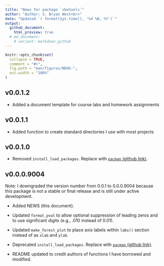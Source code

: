 ```yaml
---
title: "News for package `sbwtools`"
author: "Author: S. Bryan West<br>"
date: "Updated `r format(Sys.time(), '%d %B, %Y')`"
output: 
  github_document:
    html_preview: true
  # md_document:
    # variant: markdown_github
---
```


<!-- README.md is generated from README.Rmd. Please edit that file -->

```r
knitr::opts_chunk$set(
  collapse = TRUE,
  comment = "#>",
  fig.path = "man/figures/NEWS-",
  out.width = "100%"
)
```
## v0.0.1.2
  
  - Added a document template for course labs and homework assignments

## v0.0.1.1

  - Added function to create standard directories I use with most projects

## v0.0.1.0

  - Removed `install_load_packages`. Replace with 
  [`pacman` (github link)](https://github.com/trinker/pacman).


## v0.0.0.9004

Note: I downgraded the version number from 0.0.1 to 0.0.0.9004 because this package
is not a stable or final release and is still under active development.

  - Added NEWS (this document).

  - Updated `format_pval` to allow optional suppression of leading zeros and to
  use significant digits (e.g., .010 instead of 0.01).
  
  - Updated `make_forest_plot` to place axis labels within `labs()` section
  instead of as `xlab` and `ylab`.
  
  - Deprecated `install_load_packages`. Replace with 
  [`pacman` (github link)](https://github.com/trinker/pacman).
  
  - README updated to credit authors of functions I have borrowed and modified.
